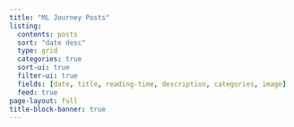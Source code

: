 ```yaml
---
title: "ML Journey Posts"
listing:
  contents: posts
  sort: "date desc"
  type: grid
  categories: true
  sort-ui: true
  filter-ui: true
  fields: [date, title, reading-time, description, categories, image]
  feed: true
page-layout: full
title-block-banner: true
---
```

